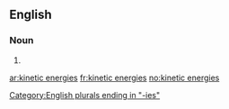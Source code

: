 ==English==

===Noun===
{{head|en|plural|head=[[kinetic]] [[energy|energies]]}}

# {{plural of|kinetic energy|lang=en|nocat=1}}

[[Category:English plurals ending in "-ies"]]

[[ar:kinetic energies]]
[[fr:kinetic energies]]
[[no:kinetic energies]]